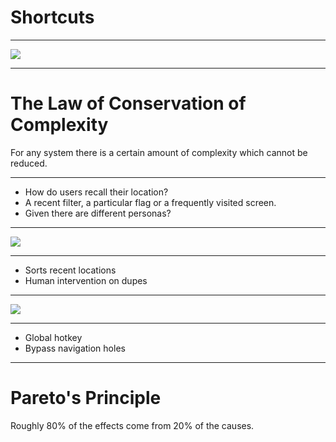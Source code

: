 

<Head>
  <title>Shortcuts</title>
</Head>

# Shortcuts
---

<Image src='src/cursor.gif' />

---

# The Law of Conservation of Complexity
For any system there is a certain amount of complexity which cannot be reduced.

---

- How do users recall their location?
- A recent filter, a particular flag or a frequently visited screen.
- Given there are different personas?

---

![](/src/recent.png)

---

- Sorts recent locations
- Human intervention on dupes

---

![](/src/hotkey.png)

---

- Global hotkey
- Bypass navigation holes

---

# Pareto's Principle
Roughly 80% of the effects come from 20% of the causes.